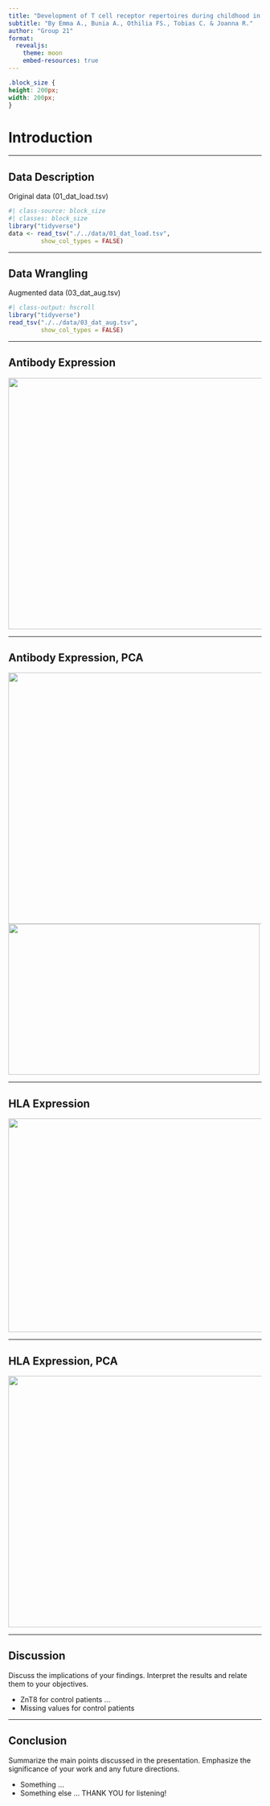 ```yaml
---
title: "Development of T cell receptor repertoires during childhood in health and disease"
subtitle: "By Emma A., Bunia A., Othilia FS., Tobias C. & Joanna R."
author: "Group 21"
format:
  revealjs: 
    theme: moon
    embed-resources: true
---
```


```css
.block_size {
height: 200px;
width: 200px;
}
```

# Introduction

------------------------------------------------------------------------

## Data Description

Original data (01_dat_load.tsv)

```r
#| class-source: block_size
#| classes: block_size
library("tidyverse")
data <- read_tsv("./../data/01_dat_load.tsv",
         show_col_types = FALSE)


```

------------------------------------------------------------------------

## Data Wrangling {.scrollable}

Augmented data (03_dat_aug.tsv)
```r
#| class-output: hscroll
library("tidyverse")
read_tsv("./../data/03_dat_aug.tsv",
         show_col_types = FALSE)
```


------------------------------------------------------------------------

## Antibody Expression

![](./../results/05_plot_1.png){width="800" height="500"}

------------------------------------------------------------------------

## Antibody Expression, PCA

![](./../results/06_plot_3.png){.absolute right="300" bottom="10" width="850" height="500"} ![](./../results/06_plot_2.png){.absolute left="600" top="10" width="500" height="300"}

------------------------------------------------------------------------

## HLA Expression

![](./../results/07_plot_1.png){width="900" height="425"}

------------------------------------------------------------------------

## HLA Expression, PCA

![](./../results/08_plot_1.png){.absolute width="850" height="500"}

------------------------------------------------------------------------

## Discussion

Discuss the implications of your findings. Interpret the results and relate them to your objectives.

::: incremental
-   ZnT8 for control patients ...
-   Missing values for control patients
:::

------------------------------------------------------------------------

## Conclusion

Summarize the main points discussed in the presentation. Emphasize the significance of your work and any future directions.

::: incremental
-   Something ...
-   Something else ... THANK YOU for listening!
:::
